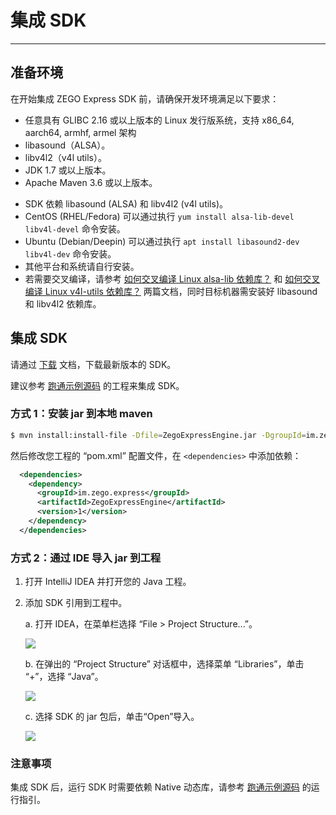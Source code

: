 # 集成 SDK

---

## 准备环境

在开始集成 ZEGO Express SDK 前，请确保开发环境满足以下要求：

- 任意具有 GLIBC 2.16 或以上版本的 Linux 发行版系统，支持 x86_64, aarch64, armhf, armel 架构
- libasound（ALSA）。
- libv4l2（v4l utils）。
- JDK 1.7 或以上版本。
- Apache Maven 3.6 或以上版本。

<Note title="说明">


- SDK 依赖 libasound (ALSA) 和 libv4l2 (v4l utils)。
- CentOS (RHEL/Fedora) 可以通过执行 `yum install alsa-lib-devel libv4l-devel` 命令安装。
- Ubuntu (Debian/Deepin) 可以通过执行 `apt install libasound2-dev libv4l-dev` 命令安装。
- 其他平台和系统请自行安装。
- 若需要交叉编译，请参考 [如何交叉编译 Linux alsa-lib 依赖库？](http://doc-zh.zego.im/faq/alsa_lib_cross_compile?product=ExpressAudio&platform=linux) 和 [如何交叉编译 Linux v4l-utils 依赖库？](http://doc-zh.zego.im/faq/v4l_utils_cross_compile?product=ExpressVideo&platform=linux) 两篇文档，同时目标机器需安装好 libasound 和 libv4l2 依赖库。


</Note>



## 集成 SDK

请通过 [下载](https://doc-zh.zego.im/article/5569) 文档，下载最新版本的 SDK。

<Note title="说明">


建议参考 [跑通示例源码](https://doc-zh.zego.im/article/14512) 的工程来集成 SDK。

</Note>







### 方式 1：安装 jar 到本地 maven

```sh
$ mvn install:install-file -Dfile=ZegoExpressEngine.jar -DgroupId=im.zego.express -DartifactId=ZegoExpressEngine -Dversion=1 -Dpackaging=jar`
```

然后修改您工程的 “pom.xml” 配置文件，在 `<dependencies>` 中添加依赖：

```xml
  <dependencies>
    <dependency>
      <groupId>im.zego.express</groupId>
      <artifactId>ZegoExpressEngine</artifactId>
      <version>1</version>
    </dependency>
  </dependencies>
```

### 方式 2：通过 IDE 导入 jar 到工程

1. 打开 IntelliJ IDEA 并打开您的 Java 工程。

2. 添加 SDK 引用到工程中。

    a. 打开 IDEA，在菜单栏选择 “File > Project Structure...”。
    <Frame width="512" height="auto" caption=""><img src="https://storage.zego.im/sdk-doc/Pics/Linux/Express/idea_open_project_structure.png" /></Frame>

    b. 在弹出的 “Project Structure” 对话框中，选择菜单 “Libraries”，单击 “+”，选择 “Java”。
    <Frame width="512" height="auto" caption=""><img src="https://storage.zego.im/sdk-doc/Pics/Linux/Express/idea_add_jar_to_project.png" /></Frame>

    c. 选择 SDK 的 jar 包后，单击“Open”导入。
    <Frame width="512" height="auto" caption=""><img src="https://storage.zego.im/sdk-doc/Pics/Linux/Express/idea_open_express_jar.png" /></Frame>

### 注意事项

集成 SDK 后，运行 SDK 时需要依赖 Native 动态库，请参考 [跑通示例源码](https://doc-zh.zego.im/article/14512) 的运行指引。
